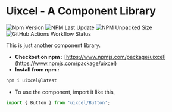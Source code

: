  
<Meta title="Welcome" />
 
# Uixcel - A Component Library

![Npm Version](https://img.shields.io/npm/v/uixcel.svg)
![NPM Last Update](https://img.shields.io/npm/last-update/uixcel)
![NPM Unpacked Size](https://img.shields.io/npm/unpacked-size/uixcel)
![GitHub Actions Workflow Status](https://img.shields.io/github/actions/workflow/status/dhruvdhaduk-simform/uixcel/publish.yml)

This is just another component library.

- **Checkout on npm :** [https://www.npmjs.com/package/uixcel](https://www.npmjs.com/package/uixcel)
- **Install from npm :**

```bash
npm i uixcel@latest
```

- To use the component, import it like this,

```typescript
import { Button } from 'uixcel/Button';
```
